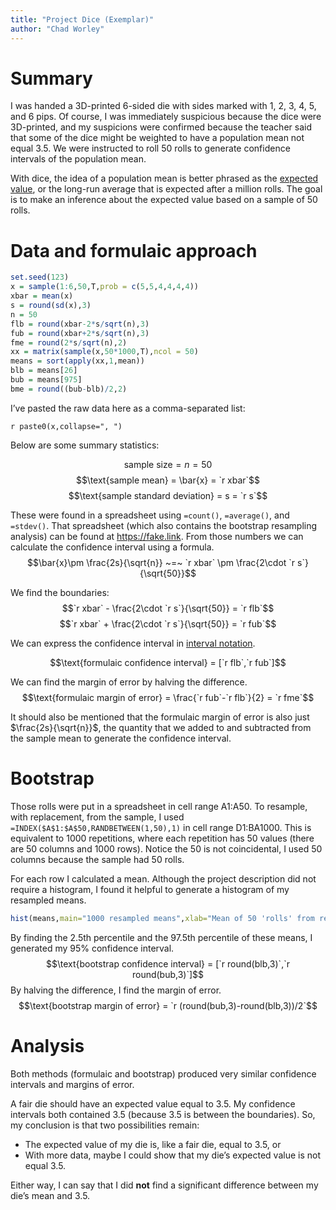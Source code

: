 ```yaml
---
title: "Project Dice (Exemplar)"
author: "Chad Worley"
---
```



# Summary

I was handed a 3D-printed 6-sided die with sides marked with 1, 2, 3, 4, 5, and 6 pips. Of course, I was immediately suspicious because the dice were 3D-printed, and my suspicions were confirmed because the teacher said that some of the dice might be weighted to have a population mean not equal 3.5. We were instructed to roll 50 rolls to generate confidence intervals of the population mean.

With dice, the idea of a population mean is better phrased as the [expected value](https://en.wikipedia.org/wiki/Expected_value), or the long-run average that is expected after a million rolls. The goal is to make an inference about the expected value based on a sample of 50 rolls.

# Data and formulaic approach

```r
set.seed(123)
x = sample(1:6,50,T,prob = c(5,5,4,4,4,4))
xbar = mean(x)
s = round(sd(x),3)
n = 50
flb = round(xbar-2*s/sqrt(n),3)
fub = round(xbar+2*s/sqrt(n),3)
fme = round(2*s/sqrt(n),2)
xx = matrix(sample(x,50*1000,T),ncol = 50)
means = sort(apply(xx,1,mean))
blb = means[26]
bub = means[975]
bme = round((bub-blb)/2,2)
```

I've pasted the raw data here as a comma-separated list:

`r paste0(x,collapse=", ")`

Below are some summary statistics:

$$\text{sample size} = n = 50$$
$$\text{sample mean} = \bar{x} = `r xbar`$$
$$\text{sample standard deviation} = s = `r s`$$

These were found in a spreadsheet using `=count()`, `=average()`, and `=stdev()`. That spreadsheet (which also contains the bootstrap resampling analysis) can be found at [https://fake.link](https://fake.link). From those numbers we can calculate the confidence interval using a formula.
$$\bar{x}\pm \frac{2s}{\sqrt{n}} ~=~ `r xbar` \pm \frac{2\cdot `r s`}{\sqrt{50}}$$

We find the boundaries:
$$`r xbar` - \frac{2\cdot `r s`}{\sqrt{50}} = `r flb`$$
$$`r xbar` + \frac{2\cdot `r s`}{\sqrt{50}} = `r fub`$$

We can express the confidence interval in [interval notation](https://en.wikipedia.org/wiki/Interval_(mathematics)#Notations_for_intervals).

$$\text{formulaic confidence interval} = [`r flb`,`r fub`]$$

We can find the margin of error by halving the difference.
$$\text{formulaic margin of error} = \frac{`r fub`-`r flb`}{2} = `r fme`$$

It should also be mentioned that the formulaic margin of error is also just $\frac{2s}{\sqrt{n}}$, the quantity that we added to and subtracted from the sample mean to generate the confidence interval.


# Bootstrap

Those rolls were put in a spreadsheet in cell range A1:A50. To resample, with replacement, from the sample, I used `=INDEX($A$1:$A$50,RANDBETWEEN(1,50),1)` in cell range D1:BA1000. This is equivalent to 1000 repetitions, where each repetition has 50 values (there are 50 columns and 1000 rows). Notice the 50 is not coincidental, I used 50 columns because the sample had 50 rolls.

For each row I calculated a mean. Although the project description did not require a histogram, I found it helpful to generate a histogram of my resampled means.

```r
hist(means,main="1000 resampled means",xlab="Mean of 50 'rolls' from resampling")

```

By finding the 2.5th percentile and the 97.5th percentile of these means, I generated my 95% confidence interval.
$$\text{bootstrap confidence interval} = [`r round(blb,3)`,`r round(bub,3)`]$$
By halving the difference, I find the margin of error.
$$\text{bootstrap margin of error} = `r (round(bub,3)-round(blb,3))/2`$$

# Analysis

Both methods (formulaic and bootstrap) produced very similar confidence intervals and margins of error.

A fair die should have an expected value equal to 3.5. My confidence intervals both contained 3.5 (because 3.5 is between the boundaries). So, my conclusion is that two possibilities remain:

* The expected value of my die is, like a fair die, equal to 3.5, or
* With more data, maybe I could show that my die's expected value is not equal 3.5.
    
Either way, I can say that I did **not** find a significant difference between my die's mean and 3.5.


